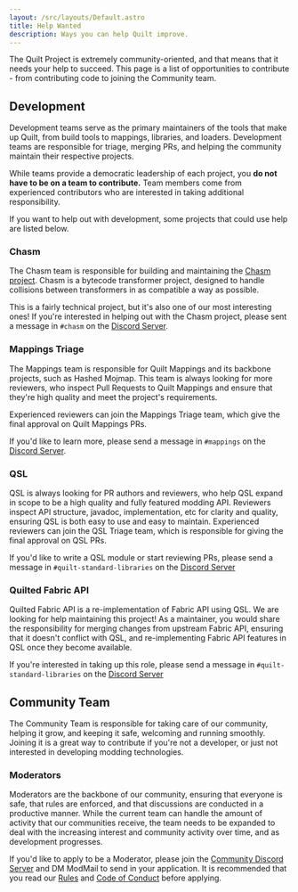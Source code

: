 ```yaml
---
layout: /src/layouts/Default.astro
title: Help Wanted
description: Ways you can help Quilt improve.
---
```



<PageTitle title={frontmatter.title} file={file} />

The Quilt Project is extremely community-oriented, and that means that it needs your help to succeed. This page is a
list of opportunities to contribute - from contributing code to joining the Community team.

## Development

Development teams serve as the primary maintainers of the tools that make up Quilt, from build tools to mappings, libraries, and loaders.
Development teams are responsible for triage, merging PRs, and helping the community maintain their respective projects.

While teams provide a democratic leadership of each project, you **do not have to be on a team to contribute.** Team members come from experienced contributors who are interested in taking additional responsibility.

If you want to help out with development, some projects that could use help are listed below.

### Chasm

The Chasm team is responsible for building and maintaining the [Chasm project](https://github.com/QuiltMC/chasm). Chasm
is a bytecode transformer project, designed to handle collisions between transformers in as compatible a way as
possible.

This is a fairly technical project, but it's also one of our most interesting ones! If you're interested in helping out
with the Chasm project, please sent a message in `#chasm` on the
[Discord Server](https://discord.quiltmc.org/).

### Mappings Triage

The Mappings team is responsible for Quilt Mappings and its backbone projects, such as Hashed Mojmap. This team is
always looking for more reviewers, who inspect Pull Requests to Quilt Mappings and ensure that they're high quality and meet the project's requirements.

Experienced reviewers can join the Mappings Triage team, which give the final approval on Quilt Mappings PRs.

If you'd like to learn more, please send a message in `#mappings` on
the [Discord Server](https://discord.quiltmc.org/).

### QSL

QSL is always looking for PR authors and reviewers, who help QSL expand in scope to be a high quality and fully featured modding API. Reviewers inspect API structure, javadoc, implementation, etc for clarity and quality, ensuring QSL is both easy to use and easy to maintain. Experienced reviewers can join the QSL Triage team, which is responsible for giving the final approval on QSL PRs.

If you'd like to write a QSL module or start reviewing PRs, please send a message in `#quilt-standard-libraries` on
the [Discord Server](https://discord.quiltmc.org/)

### Quilted Fabric API

Quilted Fabric API is a re-implementation of Fabric API using QSL. We are looking for help maintaining this project!
As a maintainer, you would share the responsibility for merging changes from upstream Fabric API, ensuring that it doesn't conflict with QSL,
and re-implementing Fabric API features in QSL once they become available.

If you're interested in taking up this role, please send a message in `#quilt-standard-libraries` on the
[Discord Server](https://discord.quiltmc.org/)

## Community Team

The Community Team is responsible for taking care of our community, helping it grow, and keeping it safe, welcoming and
running smoothly. Joining it is a great way to contribute if you're not a developer, or just not interested in
developing modding technologies.

### Moderators

Moderators are the backbone of our community, ensuring that everyone is safe, that rules are enforced, and that
discussions are conducted in a productive manner. While the current team can handle the amount of activity that our
communities receive, the team needs to be expanded to deal with the increasing interest and community activity over
time, and as development progresses.

If you'd like to apply to be a Moderator, please join the [Community Discord Server](https://discord.quiltmc.org) and
DM ModMail to send in your application. It is recommended that you read our
[Rules](https://quiltmc.org/community/rules) and [Code of Conduct](https://quiltmc.org/community/code-of-conduct)
before applying.
